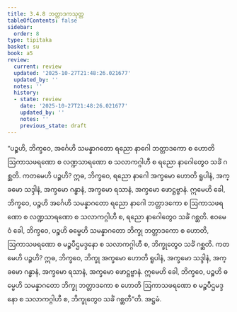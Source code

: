 ```yaml
---
title: 3.4.8 ဘတ္တာဒကသုတ္တ
tableOfContents: false
sidebar:
  order: 8
type: tipitaka
basket: su
book: a5
review:
  current: review
  updated: '2025-10-27T21:48:26.021677'
  updated_by: ''
  notes: ''
  history:
  - state: review
    date: '2025-10-27T21:48:26.021677'
    updated_by: ''
    notes: ''
    previous_state: draft
---
```



<ReviewStatus review={frontmatter.review} showDetails={true} />

<HypothesisAnnotation frontmatter={frontmatter} />

<DynamicBreadcrumb />

<Division number="138" book="a5" e="ch" v="16" p="138">

<Paragraph number="766" book="a5">
“ပဉ္စဟိ, ဘိက္ခဝေ, အင်္ဂေဟိ သမန္နာဂတော ရညော နာဂေါ ဘတ္တာဒကော စ ဟောတိ ဩကာသဖရဏော စ လဏ္ဍသာရဏော စ သလာကဂ္ဂါဟီ စ ရညော နာဂေါတွေဝ သင်္ခံ ဂစ္ဆတိ. ကတမေဟိ ပဉ္စဟိ? ဣဓ, ဘိက္ခဝေ, ရညော နာဂေါ အက္ခမော ဟောတိ ရူပါနံ, အက္ခမော သဒ္ဒါနံ, အက္ခမော ဂန္ဓာနံ, အက္ခမော ရသာနံ, အက္ခမော ဖောဋ္ဌဗ္ဗာနံ. ဣမေဟိ ခေါ, ဘိက္ခဝေ, ပဉ္စဟိ အင်္ဂေဟိ သမန္နာဂတော ရညော နာဂေါ ဘတ္တာဒကော စ ဩကာသဖရဏော စ လဏ္ဍသာရဏော စ သလာကဂ္ဂါဟီ စ, ရညော နာဂေါတွေဝ သင်္ခံ ဂစ္ဆတိ.
</Paragraph>

<Paragraph number="767" book="a5">
ဧဝမေဝံ ခေါ, ဘိက္ခဝေ, ပဉ္စဟိ ဓမ္မေဟိ သမန္နာဂတော ဘိက္ခု ဘတ္တာဒကော စ ဟောတိ, ဩကာသဖရဏော စ မဉ္စပီဌမဒ္ဒနော စ သလာကဂ္ဂါဟီ စ, ဘိက္ခုတွေဝ သင်္ခံ ဂစ္ဆတိ. ကတမေဟိ ပဉ္စဟိ? ဣဓ, ဘိက္ခဝေ, ဘိက္ခု အက္ခမော ဟောတိ ရူပါနံ, အက္ခမော သဒ္ဒါနံ, အက္ခမော ဂန္ဓာနံ, အက္ခမော ရသာနံ, အက္ခမော ဖောဋ္ဌဗ္ဗာနံ. ဣမေဟိ ခေါ, ဘိက္ခဝေ, ပဉ္စဟိ ဓမ္မေဟိ သမန္နာဂတော ဘိက္ခု ဘတ္တာဒကော စ ဟောတိ ဩကာသဖရဏော စ မဉ္စပီဌမဒ္ဒနော စ သလာကဂ္ဂါဟီ စ, ဘိက္ခုတွေဝ သင်္ခံ ဂစ္ဆတီ”တိ.

</Paragraph>
</Division>

<Paragraph number="768" type="center" book="a5">
အဋ္ဌမံ.
</Paragraph>